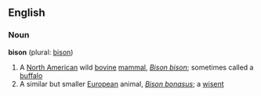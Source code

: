 ==English==
===Noun===
'''bison''' (plural: [[bison]])

#A [[North American]] wild [[bovine]] [[mammal]], ''[[Bison bison]]''; sometimes called a [[buffalo]]
#A similar but smaller [[European]] animal, ''[[Bison bonasus]]''; a [[wisent]]